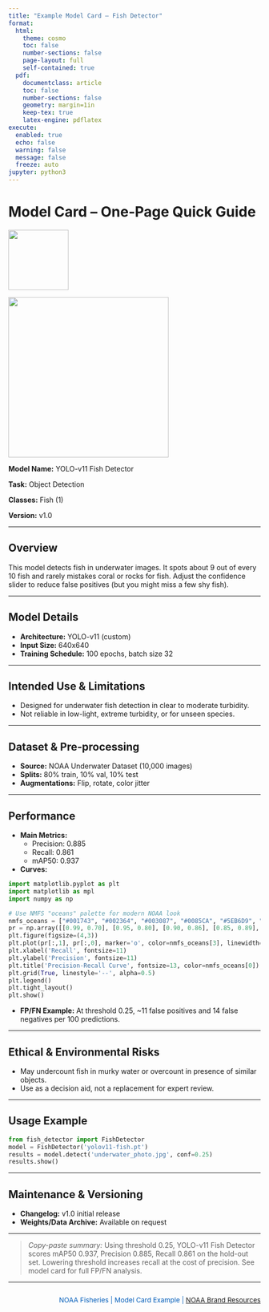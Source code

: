 ```yaml
---
title: "Example Model Card – Fish Detector"
format:
  html:
    theme: cosmo
    toc: false
    number-sections: false
    page-layout: full
    self-contained: true
  pdf:
    documentclass: article
    toc: false
    number-sections: false
    geometry: margin=1in
    keep-tex: true
    latex-engine: pdflatex
execute:
  enabled: true
  echo: false
  warning: false
  message: false
  freeze: auto
jupyter: python3
---
```


# Model Card – One‑Page Quick Guide

![](noaa_logo.png){width=120px align=right}

![](example_detection.png){width=320px align=right}

**Model Name:** YOLO-v11 Fish Detector

**Task:** Object Detection

**Classes:** Fish (1)

**Version:** v1.0

---

## Overview
This model detects fish in underwater images. It spots about 9 out of every 10 fish and rarely mistakes coral or rocks for fish. Adjust the confidence slider to reduce false positives (but you might miss a few shy fish).

---

## Model Details
- **Architecture:** YOLO-v11 (custom)
- **Input Size:** 640x640
- **Training Schedule:** 100 epochs, batch size 32

---

## Intended Use & Limitations
- Designed for underwater fish detection in clear to moderate turbidity.
- Not reliable in low-light, extreme turbidity, or for unseen species.

---

## Dataset & Pre‑processing
- **Source:** NOAA Underwater Dataset (10,000 images)
- **Splits:** 80% train, 10% val, 10% test
- **Augmentations:** Flip, rotate, color jitter

---

## Performance
- **Main Metrics:**
    - Precision: 0.885
    - Recall: 0.861
    - mAP50: 0.937

- **Curves:**

```python
import matplotlib.pyplot as plt
import matplotlib as mpl
import numpy as np

# Use NMFS "oceans" palette for modern NOAA look
nmfs_oceans = ["#001743", "#002364", "#003087", "#0085CA", "#5EB6D9", "#C6E6F0"]
pr = np.array([[0.99, 0.70], [0.95, 0.80], [0.90, 0.86], [0.85, 0.89], [0.80, 0.90]])
plt.figure(figsize=(4,3))
plt.plot(pr[:,1], pr[:,0], marker='o', color=nmfs_oceans[3], linewidth=3, label='PR Curve')
plt.xlabel('Recall', fontsize=11)
plt.ylabel('Precision', fontsize=11)
plt.title('Precision-Recall Curve', fontsize=13, color=nmfs_oceans[0])
plt.grid(True, linestyle='--', alpha=0.5)
plt.legend()
plt.tight_layout()
plt.show()
```

- **FP/FN Example:** At threshold 0.25, ~11 false positives and 14 false negatives per 100 predictions.

---

## Ethical & Environmental Risks
- May undercount fish in murky water or overcount in presence of similar objects.
- Use as a decision aid, not a replacement for expert review.

---

## Usage Example
```python
from fish_detector import FishDetector
model = FishDetector('yolov11-fish.pt')
results = model.detect('underwater_photo.jpg', conf=0.25)
results.show()
```

---

## Maintenance & Versioning
- **Changelog:** v1.0 initial release
- **Weights/Data Archive:** Available on request

---

> *Copy-paste summary:*
> Using threshold 0.25, YOLO-v11 Fish Detector scores mAP50 0.937, Precision 0.885, Recall 0.861 on the hold-out set. Lowering threshold increases recall at the cost of precision. See model card for full FP/FN analysis.

---

<div style="font-size:10pt; color:#005CB9; text-align:right; margin-top:2em;">
NOAA Fisheries | Model Card Example | <a href="https://github.com/nmfs-opensci/NOAA-NMFS-Brand-Resources">NOAA Brand Resources</a>
</div>
